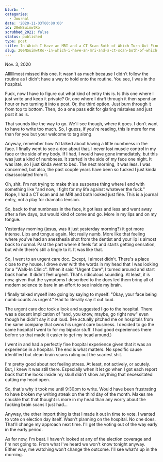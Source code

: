 ```yaml
---
blurb: ''
categories:
  - Journal
date: '2020-11-03T00:00:00'
id: 20eNSuimwtRo
scrubbed_2021: false
status: published
type: post
title: In Which I Have an MRI and a CT Scan Both of Which Turn Out Fine
slug: 20eNSuimwtRo--in-which-i-have-an-mri-and-a-ct-scan-both-of-which-turn-out-fine
---
```


Nov. 3, 2020

Allllllmost missed this one. It wasn't as much because I didn't follow the routine as I didn't have a way to hold onto the routine. You see, I was in the hospital. 

Fuck, now I have to figure out what kind of entry this is. Is this one where I just write and keep it private? Or, one where I draft through it then spend an hour or two turning it into a post. Or, the third option. Just burn through it from top to bottom. Then, do a one pass edit for glaring mistakes and just post it as is. 

That sounds like the way to go. We'll see though, where it goes. I don't want to have to write too much. So, I guess, if you're reading, this is more for me than for you but your welcome to tag along. 

Anyway, remember how I'd talked about having a little numbness in the face. I finally went to see a doc about that. I never lost muscle control in my face or the side of my body. If I had, I would have gone immediately, but this was just a kind of numbness. It started in the side of my face one night. It was late, so I just kinda went to bed. The next morning, it was less. I was concerned, but also, the past couple years have been so fucked I just kinda disassociated from it. 

Oh, shit. I'm not trying to make this a suspense thing where I end with something like "and now, I fight for my life against whatever the fuck." Nope, I had a CT scan and an MRI and both looked just fine. This is a journal entry, not a play for dramatic tension. 

So, back to that numbness in the face, it got less and less and went away after a few days, but would kind of come and go. More in my lips and on my tongue. 

Yesterday morning (jesus, was it just yesterday morning?) it got more intense. Lips and tongue again. Not really numb. More like that feeling where you've had an anesthesia shot from the dentist and your lip is almost back to normal. Past the part where it feels fat and starts getting sensation, but while there's still a tingle to it. It was like that.  

So, I went to an urgent care doc. Except, I almost didn't. There's a place close to my house. I drove over with the words in my head that I was looking for a "Walk-In Clinic". When it said "Urgent Care", I turned around and start back home. It didn't feel urgent. That's ridiculous sounding. At least, it is now, given that the symptoms I described to the docs led them bring all of modern science to bare in an effort to see inside my brain. 

I finally talked myself into going by saying to myself: "Okay, your face being numb counts as urgent." Had to literally say it out loud. 

The urgent care doc took a look and suggested I go to the hospital. There was a decent implication of "and, you know, maybe, go right now" even though he didn't say it out loud. (He actually pitched me on hospitals from the same company that owns his urgent care business. I decided to go the same hospital I went to for my bipolar stuff. I had good experiences there before so that made it easier to get my head around.)

I went in and had a perfectly fine hospital experience given that it was an experience in a hospital. The end is what matters. No specific cause identified but clean brain scans ruling out the scariest shit. 

I'm pretty good about not feeling stress. At least, not actively, or acutely. But, I knew it was still there. Especially when it let go when I got each report back that the looks inside my skull didn't show anything that necessitated cutting my head open.

So, that's why it took me until 9:30pm to write. Would have been frustrating to have broken my writing streak on the third day of the month. Makes me chuckle that that thought is more in my head than any worry about the fucking brain scans I just had...

Anyway, the other import thing is that I made it out in time to vote. I wanted to vote on election day itself. Wasn't planning on the hospital. No one does. That'll change my approach next time. I'll get the voting out of the way early in the early period. 

As for now, I'm beat. I haven't looked at any of the election coverage and I'm not going to. From what I've heard we won't know tonight anyway. Either way, me watching won't change the outcome. I'll see what's up in the morning.
